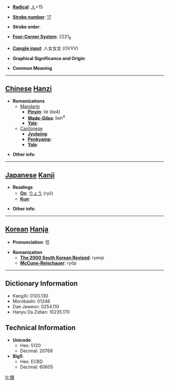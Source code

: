 * '''[[Wiktionary:Chinese radical index| Radical]]''': [[Wiktionary:Chinese radical index 人|人]]+15

* '''[[Wiktionary:Chinese total strokes index|Stroke number]]''': [[Wiktionary:Chinese total strokes index 17|17]]

* '''Stroke order''': 

* '''[[Wiktionary:Chinese four corner index|Four-Corner System]]''': 2221<sub>6</sub>

* '''[[Wiktionary:Chinese Cangjie index|Cangjie input]]''': 人女女女 (OVVV)

* '''Graphical Significance and Origin''': 

* '''Common Meaning'''

----

== [[Chinese]] [[Hanzi]] ==

* '''Romanizations'''
** [[Mandarin]]
*** '''[[Pinyin]]''': liè (lie4)
*** '''[[Wade-Giles]]''': lieh<sup>4</sup>
*** '''[[Yale]]''': 
**[[Cantonese]]
***'''[[Jyutping]]''':
***'''[[Penkyamp]]''': 
***'''[[Yale]]''': 

* '''Other info''': 

----

== [[Japanese]] [[Kanji]] ==

* '''Readings'''
** '''[[On]]''': [[りょう]] (ryō)
** '''[[Kun]]''': 

* '''Other info''':  

----

== [[Korean]] [[Hanja]] ==

* '''Pronunciation''': 렵

* '''Romanization'''
** '''[[The 2000 South Korean Revised Romanization|The 2000 South Korean Revised]]''': ryeop
** '''[[McCune-Reischauer]]''': ryŏp

----

== Dictionary Information ==

* KangXi: 0120.130
* Morobashi: 01246
* Dae Jaweon: 0254.110
* Hanyu Da Zidian: 10235.170

== Technical Information ==

* '''Unicode''':
** Hex: 5120
** Decimal: 20768
* '''Big5''':
** Hex: ECBD
** Decimal: 60605

[[fr:儠]]